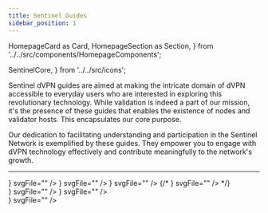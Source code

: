 ```yaml
---
title: Sentinel Guides
sidebar_position: 1
---
```


  HomepageCard as Card,
  HomepageSection as Section,
} from '../../src/components/HomepageComponents';

  SentinelCore,
} from '../../src/icons';

Sentinel dVPN guides are aimed at making the intricate domain of dVPN accessible to everyday users who are interested in exploring this revolutionary technology. While validation is indeed a part of our mission, it's the presence of these guides that enables the existence of nodes and validator hosts. This encapsulates our core purpose.

Our dedication to facilitating understanding and participation in the Sentinel Network is exemplified by these guides. They empower you to engage with dVPN technology effectively and contribute meaningfully to the network's growth.

---

<Section id="web-sdks" hasSubSections>
  <Section title="⚙️ Node Setup">
    <Card
      title="Manual"
      description="Intended for anyone inclined to contribute to the Sentinel network and allocate their bandwidth through a dVPN node. Every node operator has the autonomy to determine the price for customers availing their bandwidth."
      to="/node-setup/manual/start-manual"
      icon={<SentinelCore />}
      svgFile=""
    />
    <Card
      title="Cloudmos on Akash"
      description=" How the setup of a dVPN node on the Akash Network, a decentralized open-source cloud computing platform. By doing so, you promote greater privacy and decentralization compared to using VPS."
      to="/node-setup/cloudmos-on-akash/start-cloudmos-on-akash"
      icon={<SentinelCore />}
      svgFile=""
    />
    <Card
      title="Node Spawner"
      description="An incredibly useful component designed for novice users seeking a straightforward way to install a dVPN node."
      to="/node-setup/category/node-spawner"
      icon={<SentinelCore />}
      svgFile=""
    />
    {/* <Card
      title="dVPN node - Frog dVPN Launcher"
      description="This app is currently in development, providing users with a fast and user-friendly method for deploying nodes."
      to="/node-setup/dvpn-launcher"
      icon={<SentinelCore />}
      svgFile=""
    /> */}
  </Section>
  <Section title="🛡️ Full Nodes & Validators">
    <Card
      title="Validator Manual Setup"
      description="Tailored for those interested in contributing to the Sentinel Network by participating in the validation of transactions and blocks. Successful execution necessitates the presence of a Full Node."
      to="/validator-setup/"
      icon={<SentinelCore />}
      svgFile=""
    />
    <Card
      title="Full Node via Cloudmos on Akash"
      description="ow the setup of a Full Node on the Akash Network, a decentralized open-source cloud computing platform. By doing so, you promote greater privacy and decentralization compared to using VPS."
      to="https://github.com/DecloudNodesLab/Projects/blob/main/CosmosSDK/Mainnets/Sentinel/deploy.yml"
      icon={<SentinelCore />}
      svgFile=""
    />
  </Section>
  <Section title="🖥️ Monitoring & Alerting">
    <Card
      title="Node Monitoring"
      description="An essential guide for monitoring your node: utilizing a variety of tools to collect metrics and ensure readiness in the event of system failures."
      to="/node-monitoring/"
      icon={<SentinelCore />}
      svgFile=""
    />
  </Section>
</Section>